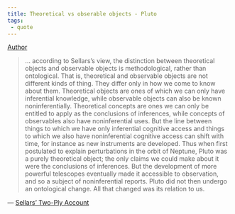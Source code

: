 ```yaml
---
title: Theoretical vs obserable objects - Pluto
tags: 
 - quote
---
```


[Author](/docs/phil/people/Robert Brandom.html) 

> ... according to Sellars’s view,  the  distinction  between  theoretical  objects  and 
observable  objects  is  methodological, rather than ontological. That is, 
theoretical and observable objects are not different kinds of thing. They 
differ only in how we come to know  about  them.  Theoretical  objects  are 
ones  of  which  we  can  only  have  inferential knowledge, while observable 
objects can also be known noninferentially. Theoretical concepts are ones we 
can only be entitled to apply as the conclusions  of  inferences,  while 
concepts  of  observables  also  have  noninferential uses. But the line 
between things to which we have only inferential cognitive access and things to 
which we also have noninferential cognitive access can shift  with time, for 
instance as new instruments are developed. Thus when first postulated to explain 
perturbations in the orbit of Neptune, Pluto was a purely theoretical object; 
the only claims we could make about it were the conclusions of inferences. But 
the development of more powerful telescopes eventually made it accessible to 
observation, and so a subject of noninferential  reports.  Pluto  did  not  then 
undergo  an  ontological  change.  All that changed was its relation to us.

— [Sellars' Two-Ply Account](/docs/phil/works/The Centrality of Sellars' Two-Ply Account of Observation.html)